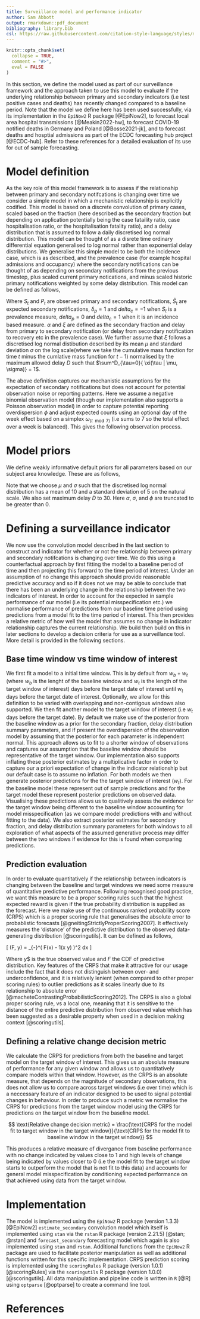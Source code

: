 ```yaml
---
title: Surveillance model and performance indicator
author: Sam Abbott
output: rmarkdown::pdf_document
bibliography: library.bib
csl: https://raw.githubusercontent.com/citation-style-language/styles/master/apa-numeric-superscript-brackets.csl
---
```


```r
knitr::opts_chunk$set(
  collapse = TRUE,
  comment = "#>",
  eval = FALSE
)
```

In this section, we define the model used as part of our surveillance framework and the approach taken to use this model to evaluate if the underlying relationship between primary and secondary indicators (i.e test positive cases and deaths) has recently changed compared to a baseline period. Note that the model we define here has been used successfully, via its implementation in the `EpiNow2` R package [@EpiNow2], to forecast local area hospital transmissions [@Meakin2022-hw], to forecast COVID-19 notified deaths in Germany and Poland [@Bosse2021-jk], and to forecast deaths and hosptial admissions as part of the ECDC forecasting hub project [@ECDC-hub]. Refer to these references for a detailed evaluation of its use for out of sample forecasting.  
 
# Model definition

As the key role of this model framework is to assess if the relationship between primary and secondary notifcations is changing over time we consider a simple model in which a mechanistic relationship is explicitly codified.
This model is based on a discrete convolution of primary cases, scaled based on the fraction (here described as the secondary fraction but depending on application potentially being the case fataility ratio, case hospitalisation ratio, or the hospitalisation fatality ratio), and a delay distribution that is assumed to follow a daily discretised log normal distribution.
This model can be thought of as a disrete time ordinary differential equation generalised to log normal rather than exponential delay distributions.
We generalise this simple model to be both the incidence case, which is as described, and the prevalence case (for example hospital admissions and occupancy) where the secondary notifications can be thought of as depending on secondary notifications from the previous timestep, plus scaled current primary notications, and minus scaled historic primary notifications weighted by some delay distribution. 
This model can be defined as follows,

\begin{equation} 
    \hat{S}_{t} = \delta_p S_{t} + \alpha \left( \delta_p P_{t} + \delta_c \sum_{\tau = 0}^{D} \xi(\tau | \mu, \sigma) P_{t-\tau} \right)
\end{equation}

Where $S_t$ and $P_t$ are observed primary and secondary notifications, $\hat{S}_t$ are expected secondary notifications, $\delta_p = 1$ and $delta_c = -1$ when $S_t$ is a prevalence measure, $delta_p = 0$ and $delta_c = 1$ when it is an incidence based measure.
$\alpha$ and $\xi$ are defined as the secondary fraction and delay from primary to secondary notification (or delay from secondary notification to recovery etc in the prevalence case).
We further assume that $\xi$ follows a discretised log normal distibution described by its mean $\mu$ and standard deviation $\sigma$ on the log scale(where we take the cumulative mass function for time $t$ minus the cumlative mass function for $t-1$) normalised by the maximum allowed delay $D$ such that $\sum^D_{\tau=0}{ \xi(\tau | \mu, \sigma)}  = 1$.

The above definition captures our mechanistic assumptions for the expectation of secondary notifications but does not account for potential observation noise or reporting patterns.
Here we assume a negative binomial observation model (though our implementation also supports a Poisson observation model) in order to capture potential reporting overdispersion $\phi$ and adjust expected counts using an optional day of the week effect based on a simplex $\omega_{(t \mod 7)}$ (i.e sums to 7 so the total effect over a week is balanced).
This gives the following observation process. 

\begin{equation} 
    S_{t} \sim \mathrm{NB}\left(\hat{S}_t,  \phi \right)
\end{equation}

# Model priors

We define weakly informative default priors for all parameters based on our subject area knowledge. These are as follows,

\begin{align}
    \frac{\omega}{7} &\sim \mathrm{Dirichlet}(1, 1, 1, 1, 1, 1, 1) \\
    \alpha &\sim \mathcal{N}(0.5, 0.25) \\
    \mu &\sim \mathcal{N}(2.19, 0.5) \\
\sigma &\sim \mathcal{N}(0.47, 0.25) \\
\phi &\sim \frac{1}{\sqrt{\mathcal{N}(0, 1)}}
\end{align}

Note that we choose $\mu$ and $\sigma$ such that the discretised log normal distribution has a mean of 10 and a standard deviation of 5 on the natural scale. We also set maximum delay $D$ to 30. Here $\alpha$, $\sigma$, and $\phi$ are truncated to be greater than 0.

# Defining a surveillance indicator

We now use the convolution model described in the last section to construct and indicator for whether or not the relationship between primary and secondary notifcations is changing over time. 
We do this using a counterfactual approach by first fitting the model to a baseline period of time and then projecting this forward to the time period of interest. 
Under an assumption of no change this approach should provide reasonable predictive accuracy and so if it does not we may be able to conclude that there has been an underlying change in the relationship between the two indicators of interest.
In order to account for the expected in sample performance of our model (i.e its potential misspecification etc.) we normalise performance of predictions from our baseline time period using predictions from a model fit to the time period of interest. 
This then provides a relative metric of how well the model that assumes no change in indicator relationship captures the current relationship. 
We build then build on this in later sections to develop a decision criteria for use as a surveillance tool. More detail is provided in the following sections.

## Base time window vs time window of interest

We first fit a model to a initial time window. This is by default from $w_b + w_t$ (where $w_b$ is the lenght of the baseline window and $w_t$ is the length of the target window of interest) days before the target date of interest until $w_t$ days before the target date of interest. 
Optionally, we allow for this definition to be varied with overlapping and non-contigous windows also supported. 
We then fit another model to the target window of interest (i.e $w_t$ days before the target date). 
By default we make use of the posterior from the baseline window as a prior for the secondary fraction, delay distribution summary parameters, and if present the overdispersion of the observation model by assuming that the posterior for each parameter is independent normal.
This approach allows  us to fit to a shorter window of observations and captures our assumption that the baseline window should be representative of the target window.
Our implementation also supports inflating these posterior estimates by a multiplicative factor in order to capture our a priori expectation of change in the indicator relationship but our default case is to assume no inflation.
For both models we then generate posterior predictions for the the target window of interest ($w_t$). For the baseline model these represent out of sample predictions and for the target model these represent posterior predictions on observed data.
Visualising these predictions allows us to qualitively assess the evidence for the target window being different to the baseline window accounting for model misspecification (as we compare model predictions with and without fitting to the data).
We also extract posterior estimates for secondary fraction, and delay distribution summary parameters for both windows to all exploration of what aspects of the assumed generative process may differ between the two windows if evidence for this is found when comparing predictions.

## Prediction evaluation

In order to evaluate quantitatively if the relationship between indicators is changing between the baseline and target windows we need some measure of quantitative predictive performance. Following recognised good practice, we want this measure to be a proper scoring rules such that the highest expected reward is given if the true probability distribution is supplied as the forecast. Here we make use of the continuous ranked probability score (CRPS) which is a proper scoring rule that generalises the absolute error to probablistic forecasts [@gneitingStrictlyProperScoring2007]. It effectively measures the 'distance' of the predictive distribution to the observed data-generating distribution [@scoringutils]. It can be defined as follows, 

\[ \text{CRPS}(F, y) = \int_{-\infty}^\infty \left( F(x) - 1(x \geq y) \right)^2 dx \]

Where $y$$ is the true observed value and $F$ the CDF of predictive distribution. 
Key features of the CRPS that make it attractive for our usage include the fact that it does not distinguish between over- and underconfidence, and it is relatively lenient (when compared to other proper scoring rules) to outlier predictions as it scales linearly due to its relationship to absolute error [@macheteContrastingProbabilisticScoring2012].
The CRPS is also a global proper scoring rule, vs a local one, meaning that it is sensitive to the distance of the entire predictive distribution from observed value which has been suggested as a desirable property when used in a decision making context [@scoringutils].

## Defining a relative change decision metric

We calculate the CRPS for predictions from both the baseline and target model on the target window of interest.
This gives us an absolute measure of performance for any given window and allows us to quantitatively compare models within that window.
However, as the CRPS is an absolute measure, that depends on the magnitude of secondary observations, this does not allow us to compare across target windows (i.e over time) which is a neccessary feature of an indicator designed to be used to signal potential changes in behaviour.
In order to produce such a metric we normalise the CRPS for predictions from the target window model using the CRPS for predictions on the target window from the baseline model. 

$$ \text{Relative change decision metric} = \frac{\text{CRPS for the model fit to target window in the target window}}{\text{CRPS for the model fit to baseline window in the target window}} $$

This produces a relative measure of divergance from baseline performance with no change indicated by values close to 1 and high levels of change being indicated by values closer to 0 (i.e the model fit to the target window starts to outperform the model that is not fit to this data) and accounts for general model misspecification by conditioning expected performance on that achieved using data from the target window. 

# Implementation

The model is implemented using the `EpiNow2` R package (version 1.3.3) [@EpiNow2] `estimate_secondary` convolution model which itself is implemented using `stan`  via the `rstan` R package (version 2.21.5) [@stan; @rstan] and `forecast_secondary` forecasting model which again is also implemented using `stan` and `rstan`.
Additional functions from the `EpiNow2` R package are used to facilitate posterior manipulation as well as additional functions written for this specific implementation. CRPS prediction scoring is implemented using the `scoringRules` R package (version 1.0.1) [@scoringRules] via the `scoringutils` R package (version 1.0.0) [@scoringutils].
All data manipulation and pipeline code is written in `R` [@R] using `optparse` [@optparse] to create a command line tool.

# References